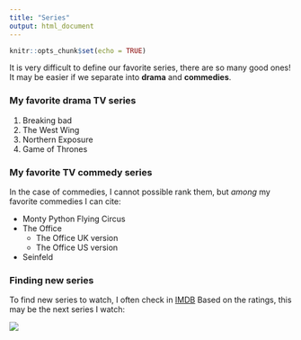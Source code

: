 ```yaml
---
title: "Series"
output: html_document
---
```


```r
knitr::opts_chunk$set(echo = TRUE)
```

It is very difficult to define our favorite series, there are so many good ones! 
It may be easier if we separate into **drama** and **commedies**.

### My favorite drama TV series

1. Breaking bad
2. The West Wing
3. Northern Exposure
4. Game of Thrones

### My favorite TV commedy series

In the case of commedies, I cannot possible rank them, but *among* my favorite commedies I can cite:

- Monty Python Flying Circus
- The Office
    - The Office UK version
    - The Office US version
- Seinfeld

### Finding new series
To find new series to watch, I often check in [IMDB](https://www.imdb.com/chart/toptv/)
Based on the ratings, this may be the next series I watch:
    
![](images/02-intro-rmarkdown/got.jpg)